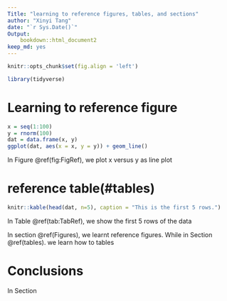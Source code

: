 ```yaml
---
Title: "learning to reference figures, tables, and sections"
author: "Xinyi Tang"
date: "`r Sys.Date()`"
Output: 
    bookdown::html_document2
keep_md: yes
---
```


```r
knitr::opts_chunk$set(fig.align = 'left')

library(tidyverse)
```


# Learning to reference figure {#Figures}


```r
x = seq(1:100)
y = rnorm(100)
dat = data.frame(x, y)
ggplot(dat, aes(x = x, y = y)) + geom_line()
```

In Figure \@ref(fig:FigRef), we plot x versus y as line plot

# reference table(#tables)

```r
knitr::kable(head(dat, n=5), caption = "This is the first 5 rows.")

```

In Table \@ref(tab:TabRef), we show the first 5 rows of the data

In section \@ref(Figures), we learnt reference figures. While in Section \@ref(tables). we learn how to tables

# Conclusions

In Section